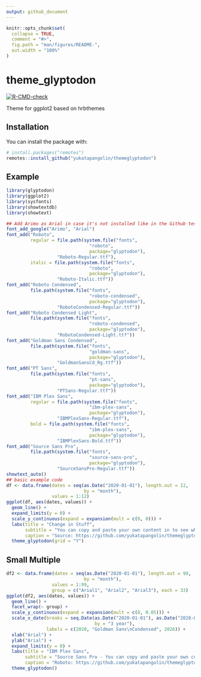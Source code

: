 ```yaml
---
output: github_document
---
```


<!-- README.md is generated from README.Rmd. Please edit that file -->

```r
knitr::opts_chunk$set(
  collapse = TRUE,
  comment = "#>",
  fig.path = "man/figures/README-",
  out.width = "100%"
)
```

# theme_glyptodon

<!-- badges: start -->
  [![R-CMD-check](https://github.com/yukatapangolin/themeglyptodon/workflows/R-CMD-check/badge.svg)](https://github.com/yukatapangolin/themeglyptodon/actions)
<!-- badges: end -->


Theme for ggplot2 based on hrbthemes

## Installation

You can install the package with:

``` r
# install.packages("remotes")
remotes::install_github("yukatapangolin/themeglyptodon")
```

## Example

```r
library(glyptodon)
library(ggplot2)
library(sysfonts)
library(showtextdb)
library(showtext)

## Add Arimo as Arial in case it's not installed like in the Github testing container
font_add_google("Arimo", "Arial")
font_add("Roboto", 
         regular = file.path(system.file("fonts", 
                               "roboto", 
                               package="glyptodon"),
                   "Roboto-Regular.ttf"),
         italic = file.path(system.file("fonts", 
                               "roboto", 
                               package="glyptodon"),
                   "Roboto-Italic.ttf"))
font_add("Roboto Condensed", 
         file.path(system.file("fonts", 
                               "roboto-condensed", 
                               package="glyptodon"),
                   "RobotoCondensed-Regular.ttf"))
font_add("Roboto Condensed Light", 
         file.path(system.file("fonts", 
                               "roboto-condensed", 
                               package="glyptodon"),
                   "RobotoCondensed-Light.ttf"))
font_add("Goldman Sans Condensed",
         file.path(system.file("fonts", 
                               "goldman-sans", 
                               package="glyptodon"),
                   "GoldmanSansCd_Rg.ttf"))
font_add("PT Sans",
         file.path(system.file("fonts", 
                               "pt-sans", 
                               package="glyptodon"),
                   "PTSans-Regular.ttf"))
font_add("IBM Plex Sans",
         regular = file.path(system.file("fonts", 
                               "ibm-plex-sans", 
                               package="glyptodon"),
                   "IBMPlexSans-Regular.ttf"),
         bold = file.path(system.file("fonts", 
                               "ibm-plex-sans", 
                               package="glyptodon"),
                   "IBMPlexSans-Bold.ttf"))
font_add("Source Sans Pro",
         file.path(system.file("fonts", 
                               "source-sans-pro", 
                               package="glyptodon"),
                   "SourceSansPro-Regular.ttf"))
showtext_auto()
## basic example code
df <- data.frame(dates = seq(as.Date("2020-01-01"), length.out = 12, 
                             by = "month"),
                 values = 1:12)
ggplot(df, aes(dates, values)) +
  geom_line() +
  expand_limits(y = 0) +
  scale_y_continuous(expand = expansion(mult = c(0, 0))) +
  labs(title = "Change in Stuff",
       subtitle = "You can copy and paste your own content in to see what it looks like with these font combinations",
       caption = "Source: https://github.com/yukatapangolin/themeglyptodon") +
  theme_glyptodon(grid = "Y")
```

## Small Multiple


```r
df2 <- data.frame(dates = seq(as.Date("2020-01-01"), length.out = 99, 
                             by = "month"),
                 values = 1:99,
                 group = c("Arial1", "Arial2", "Arial3"), each = 33)
ggplot(df2, aes(dates, values)) +
  geom_line() +
  facet_wrap(~ group) +
  scale_y_continuous(expand = expansion(mult = c(0, 0.05))) +
  scale_x_date(breaks = seq.Date(as.Date("2020-01-01"), as.Date("2028-01-01"), 
                                 by = "3 year"),
               labels = c(2020, "Goldman Sans\nCondensed", 2026)) +
  xlab("Arial") +
  ylab("Arial") +
  expand_limits(y = 0) +
  labs(title = "IBM Plex Sans",
       subtitle = "Source Sans Pro - You can copy and paste your own content in to see what it looks like with these font combinations",
       caption = "Roboto: https://github.com/yukatapangolin/themeglyptodon") +
  theme_glyptodon()
```
